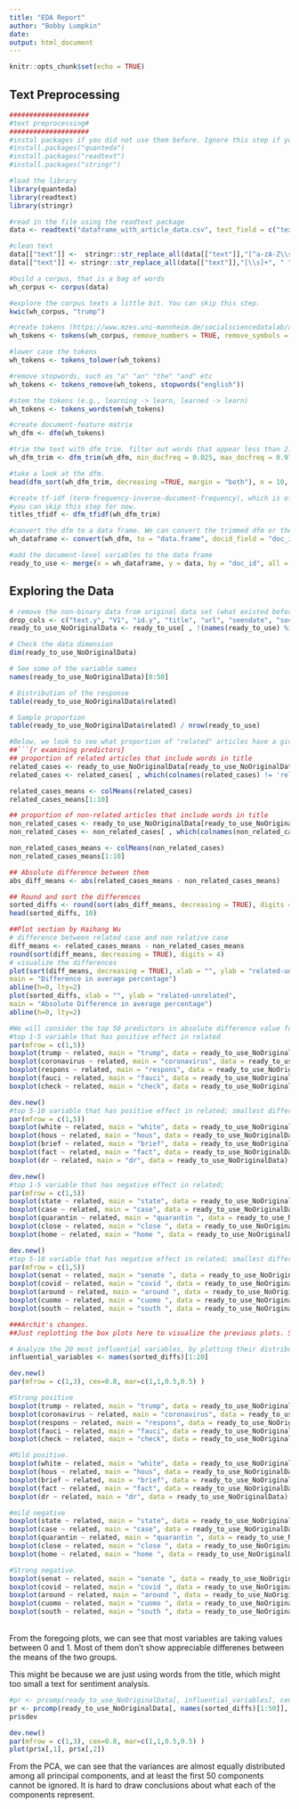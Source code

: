 ```yaml
---
title: "EDA Report"
author: "Bobby Lumpkin"
date: 
output: html_document
---
```


```r
knitr::opts_chunk$set(echo = TRUE)
```

## Text Preprocessing

```r
####################
#text preprocessing#
####################
#instal packages if you did not use them before. Ignore this step if you have these packages installed. 
#install.packages("quanteda")
#install.packages("readtext")
#install.packages("stringr")

#load the library
library(quanteda)
library(readtext)
library(stringr)

#read in the file using the readtext package
data <- readtext("dataframe_with_article_data.csv", text_field = c("text"))

#clean text
data[["text"]] <-  stringr::str_replace_all(data[["text"]],"[^a-zA-Z\\s]", " ")
data[["text"]] <- stringr::str_replace_all(data[["text"]],"[\\s]+", " ")

#build a corpus, that is a bag of words
wh_corpus <- corpus(data)

#explore the corpus texts a little bit. You can skip this step.
kwic(wh_corpus, "trump")

#create tokens (https://www.mzes.uni-mannheim.de/socialsciencedatalab/article/advancing-text-mining/#supervised)
wh_tokens <- tokens(wh_corpus, remove_numbers = TRUE, remove_symbols = TRUE, remove_punct = TRUE, remove_separators = TRUE, include_docvars = TRUE)

#lower case the tokens
wh_tokens <- tokens_tolower(wh_tokens)

#remove stopwords, such as "a" "an" "the" "and" etc
wh_tokens <- tokens_remove(wh_tokens, stopwords("english"))

#stem the tokens (e.g., learning -> learn, learned -> learn)
wh_tokens <- tokens_wordstem(wh_tokens)

#create document-feature matrix
wh_dfm <- dfm(wh_tokens)

#trim the text with dfm_trim. filter out words that appear less than 2.5% and more than 97.5% because these words may be less useful for prediction.
wh_dfm_trim <- dfm_trim(wh_dfm, min_docfreq = 0.025, max_docfreq = 0.975, docfreq_type = "prop")

#take a look at the dfm.
head(dfm_sort(wh_dfm_trim, decreasing =TRUE, margin = "both"), n = 10, nf = 10)

#create tf-idf (term-frequency-inverse-ducument-frequency), which is often used as a weighting factor in search for important words to a document in a collection or corpus. (https://en.wikipedia.org/wiki/Tf%E2%80%93idf)
#you can skip this step for now.
titles_tfidf <- dfm_tfidf(wh_dfm_trim)

#convert the dfm to a data frame. We can convert the trimmed dfm or the raw dfm.
wh_dataframe <- convert(wh_dfm, to = "data.frame", docid_field = "doc_id")

#add the document-level variables to the data frame
ready_to_use <- merge(x = wh_dataframe, y = data, by = "doc_id", all = TRUE)
```

## Exploring the Data

```r
# remove the non-binary data from original data set (what existed before pre-processing)
drop_cols <- c("text.y", "V1", "id.y", "title", "url", "seendate", "socialimage", "domain.y", "language", "sourcecountry", "Index", "Article_text")
ready_to_use_NoOriginalData <- ready_to_use[ , !(names(ready_to_use) %in% drop_cols)]

# Check the data dimension
dim(ready_to_use_NoOriginalData)

# See some of the variable names
names(ready_to_use_NoOriginalData)[0:50]

# Distribution of the response
table(ready_to_use_NoOriginalData$related)

# Sample proportion
table(ready_to_use_NoOriginalData$related) / nrow(ready_to_use)

#Below, we look to see what proportion of "related" articles have a given word in their title, what proportion of "non-related" articles have a word in their title, and the words with largest absolute difference between those two groups. These words might be most useful as features.
##```{r examining predictors}
## proportion of related articles that include words in title
related_cases <- ready_to_use_NoOriginalData[ready_to_use_NoOriginalData$related == 1, ][,-1]
related_cases <- related_cases[ , which(colnames(related_cases) != 'related')]

related_cases_means <- colMeans(related_cases)
related_cases_means[1:10]

## proportion of non-related articles that include words in title
non_related_cases <- ready_to_use_NoOriginalData[ready_to_use_NoOriginalData$related == 0, ][,-1]
non_related_cases <- non_related_cases[ , which(colnames(non_related_cases) != 'related')]

non_related_cases_means <- colMeans(non_related_cases)
non_related_cases_means[1:10]

## Absolute difference between them
abs_diff_means <- abs(related_cases_means - non_related_cases_means)

## Round and sort the differences
sorted_diffs <- round(sort(abs_diff_means, decreasing = TRUE), digits = 4)
head(sorted_diffs, 10)

##Plot section by Haihang Wu
# difference between related case and non relative case
diff_means <- related_cases_means - non_related_cases_means
round(sort(diff_means, decreasing = TRUE), digits = 4)
# visualize the differences
plot(sort(diff_means, decreasing = TRUE), xlab = "", ylab = "related-unrelated",
main = "Difference in average percentage")
abline(h=0, lty=2)
plot(sorted_diffs, xlab = "", ylab = "related-unrelated",
main = "Absolute Difference in average percentage")
abline(h=0, lty=2)

#We will consider the top 50 predictors in absolute difference value for the following analysis; we draw box plot to visualize it
#top 1-5 variable that has positive effect in related
par(mfrow = c(1,5))
boxplot(trump ~ related, main = "trump", data = ready_to_use_NoOriginalData)
boxplot(coronavirus ~ related, main = "coronavirus", data = ready_to_use_NoOriginalData)
boxplot(respons ~ related, main = "respons", data = ready_to_use_NoOriginalData)
boxplot(fauci ~ related, main = "fauci", data = ready_to_use_NoOriginalData)
boxplot(check ~ related, main = "check", data = ready_to_use_NoOriginalData)

dev.new()
#top 5-10 variable that has positive effect in related; smallest difference value is 0.0238
par(mfrow = c(1,5))
boxplot(white ~ related, main = "white", data = ready_to_use_NoOriginalData)
boxplot(hous ~ related, main = "hous", data = ready_to_use_NoOriginalData)
boxplot(brief ~ related, main = "brief", data = ready_to_use_NoOriginalData)
boxplot(fact ~ related, main = "fact", data = ready_to_use_NoOriginalData)
boxplot(dr ~ related, main = "dr", data = ready_to_use_NoOriginalData)

dev.new()
#top 1-5 variable that has negative effect in related;
par(mfrow = c(1,5))
boxplot(state ~ related, main = "state", data = ready_to_use_NoOriginalData)
boxplot(case ~ related, main = "case", data = ready_to_use_NoOriginalData)
boxplot(quarantin ~ related, main = "quarantin ", data = ready_to_use_NoOriginalData)
boxplot(close ~ related, main = "close ", data = ready_to_use_NoOriginalData)
boxplot(home ~ related, main = "home ", data = ready_to_use_NoOriginalData)

dev.new()
#top 5-10 variable that has negative effect in related; smallest difference value is -0.0199
par(mfrow = c(1,5))
boxplot(senat ~ related, main = "senate ", data = ready_to_use_NoOriginalData)
boxplot(covid ~ related, main = "covid ", data = ready_to_use_NoOriginalData)
boxplot(around ~ related, main = "around ", data = ready_to_use_NoOriginalData)
boxplot(cuomo ~ related, main = "cuomo ", data = ready_to_use_NoOriginalData)
boxplot(south ~ related, main = "south ", data = ready_to_use_NoOriginalData)

```

```r
###Archit's changes.
##Just replotting the box plots here to visualize the previous plots. Seemed to be some problem and i wasn't able to visualize all of them. 

# Analyze the 20 most influential variables, by plotting their distributions and performing a PCA. 
influential_variables <- names(sorted_diffs)[1:20]

dev.new()
par(mfrow = c(1,3), cex=0.8, mar=c(1,1,0.5,0.5) )

#Strong positive
boxplot(trump ~ related, main = "trump", data = ready_to_use_NoOriginalData)
boxplot(coronavirus ~ related, main = "coronavirus", data = ready_to_use_NoOriginalData)
boxplot(respons ~ related, main = "respons", data = ready_to_use_NoOriginalData)
boxplot(fauci ~ related, main = "fauci", data = ready_to_use_NoOriginalData)
boxplot(check ~ related, main = "check", data = ready_to_use_NoOriginalData)

#Mild positive.
boxplot(white ~ related, main = "white", data = ready_to_use_NoOriginalData)
boxplot(hous ~ related, main = "hous", data = ready_to_use_NoOriginalData)
boxplot(brief ~ related, main = "brief", data = ready_to_use_NoOriginalData)
boxplot(fact ~ related, main = "fact", data = ready_to_use_NoOriginalData)
boxplot(dr ~ related, main = "dr", data = ready_to_use_NoOriginalData)

#mild negative
boxplot(state ~ related, main = "state", data = ready_to_use_NoOriginalData)
boxplot(case ~ related, main = "case", data = ready_to_use_NoOriginalData)
boxplot(quarantin ~ related, main = "quarantin ", data = ready_to_use_NoOriginalData)
boxplot(close ~ related, main = "close ", data = ready_to_use_NoOriginalData)
boxplot(home ~ related, main = "home ", data = ready_to_use_NoOriginalData)

#Strong negative.
boxplot(senat ~ related, main = "senate ", data = ready_to_use_NoOriginalData)
boxplot(covid ~ related, main = "covid ", data = ready_to_use_NoOriginalData)
boxplot(around ~ related, main = "around ", data = ready_to_use_NoOriginalData)
boxplot(cuomo ~ related, main = "cuomo ", data = ready_to_use_NoOriginalData)
boxplot(south ~ related, main = "south ", data = ready_to_use_NoOriginalData)
```
\
From the foregoing plots, we  can see that most variables are taking values between 0 and 1. Most of them don't show appreciable differenes between the means of the two groups. 

This might be because we are just using words from the title, which might too small a text for sentiment analysis. \

```r
#pr <- prcomp(ready_to_use_NoOriginalData[, influential_variables], center=TRUE, #scale.=TRUE)
pr <- prcomp(ready_to_use_NoOriginalData[, names(sorted_diffs)[1:50]], center=TRUE, scale.=TRUE)
pr$sdev

dev.new()
par(mfrow = c(1,3), cex=0.8, mar=c(1,1,0.5,0.5) )
plot(pr$x[,1], pr$x[,2])
```

From the PCA, we can see that the variances are almost equally distributed among all principal components, and at least the first 50 components cannot be ignored. 
It is hard to draw conclusions about what each of the components represent. 
